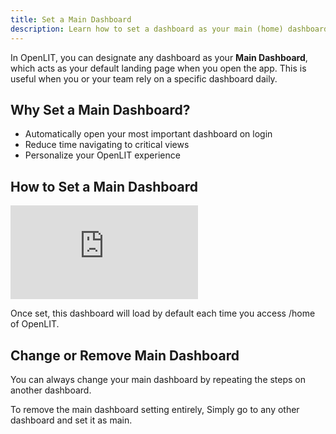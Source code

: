 ```yaml
---
title: Set a Main Dashboard
description: Learn how to set a dashboard as your main (home) dashboard in OpenLIT for faster access to your most important views.
---
```


In OpenLIT, you can designate any dashboard as your **Main Dashboard**, which acts as your default landing page when you open the app. This is useful when you or your team rely on a specific dashboard daily.

## Why Set a Main Dashboard?

- Automatically open your most important dashboard on login
- Reduce time navigating to critical views
- Personalize your OpenLIT experience

## How to Set a Main Dashboard

<iframe className="w-full aspect-video" src="https://www.youtube.com/embed/fJNom9ULRIs?list=PLgErWFh-dyiGp9yUDnnx67wHEeNqzzMXZ" title="How to set a Main Dashboard as Your Home Board on OpenLIT – Quick Navigation Setup" frameborder="0" allow="accelerometer; autoplay; clipboard-write; encrypted-media; gyroscope; picture-in-picture; web-share" referrerpolicy="strict-origin-when-cross-origin" allowfullscreen></iframe>

Once set, this dashboard will load by default each time you access /home of OpenLIT.

## Change or Remove Main Dashboard

You can always change your main dashboard by repeating the steps on another dashboard.

To remove the main dashboard setting entirely, Simply go to any other dashboard and set it as main.